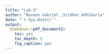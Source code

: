 ---
title: "Lab-3"
author: "Naveen Gabriel ,Sridhar Adhikarla"
date: "`r Sys.Date()`"
output: 
  bookdown::pdf_document2:
    toc: yes
    toc_depth: 5
    fig_caption: yes  
---

